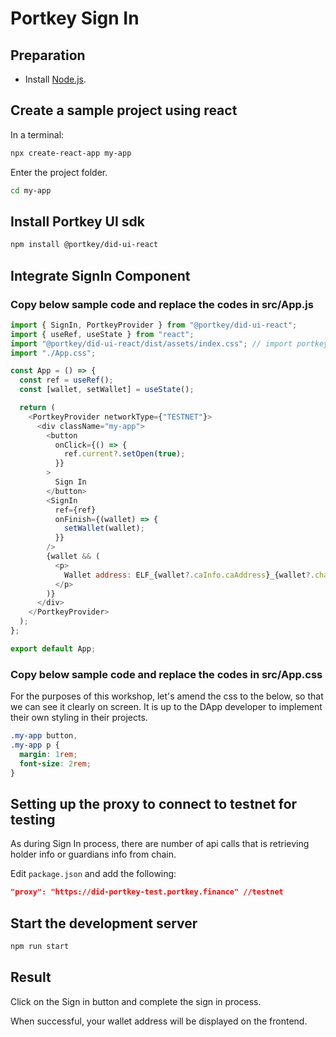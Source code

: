 # Portkey Sign In

## Preparation

- Install [Node.js](https://nodejs.org/en/download).

## Create a sample project using react

In a terminal:

```sh copy
npx create-react-app my-app
```

Enter the project folder.

```sh copy
cd my-app
```

## Install Portkey UI sdk

```sh copy
npm install @portkey/did-ui-react
```

## Integrate SignIn Component

### Copy below sample code and replace the codes in src/App.js

```js filename="src/App.js" copy showLineNumbers
import { SignIn, PortkeyProvider } from "@portkey/did-ui-react";
import { useRef, useState } from "react";
import "@portkey/did-ui-react/dist/assets/index.css"; // import portkey css
import "./App.css";

const App = () => {
  const ref = useRef();
  const [wallet, setWallet] = useState();

  return (
    <PortkeyProvider networkType={"TESTNET"}>
      <div className="my-app">
        <button
          onClick={() => {
            ref.current?.setOpen(true);
          }}
        >
          Sign In
        </button>
        <SignIn
          ref={ref}
          onFinish={(wallet) => {
            setWallet(wallet);
          }}
        />
        {wallet && (
          <p>
            Wallet address: ELF_{wallet?.caInfo.caAddress}_{wallet?.chainId}
          </p>
        )}
      </div>
    </PortkeyProvider>
  );
};

export default App;
```

### Copy below sample code and replace the codes in src/App.css


<Callout type="info" emoji="ℹ️">
  For the purposes of this workshop, let's amend the css to the below, so that
  we can see it clearly on screen. It is up to the DApp developer to implement
  their own styling in their projects.
</Callout>

```css filename="src/App.css" copy showLineNumbers
.my-app button,
.my-app p {
  margin: 1rem;
  font-size: 2rem;
}
```

## Setting up the proxy to connect to testnet for testing

As during Sign In process, there are number of api calls that is retrieving holder info or guardians info from chain.

Edit `package.json` and add the following:

```json filename="package.json"
"proxy": "https://did-portkey-test.portkey.finance" //testnet
```

## Start the development server

```sh
npm run start
```

## Result

Click on the Sign in button and complete the sign in process.

When successful, your wallet address will be displayed on the frontend.

